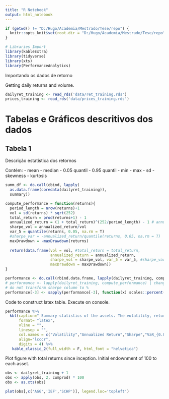 ```yaml
---
title: "R Notebook"
output: html_notebook
---
```


<!-- Try executing this chunk by clicking the *Run* button within the chunk or by placing your cursor inside it and pressing *Ctrl+Shift+Enter*.  -->

<!-- Add a new chunk by clicking the *Insert Chunk* button on the toolbar or by pressing *Ctrl+Alt+I*. -->

<!-- When you save the notebook, an HTML file containing the code and output will be saved alongside it (click the *Preview* button or press *Ctrl+Shift+K* to preview the HTML file). -->

<!-- The preview shows you a rendered HTML copy of the contents of the editor. Consequently, unlike *Knit*, *Preview* does not run any R code chunks. Instead, the output of the chunk when it was last run in the editor is displayed. -->



```r
if (getwd() != "D:/Hugo/Academia/Mestrado/Tese/repo") {
  knitr::opts_knit$set(root.dir = "D:/Hugo/Academia/Mestrado/Tese/repo")
}
```


```r
# Libraries Import
library(kableExtra)
library(tidyverse)
library(xts)
library(PerformanceAnalytics)
```

Importando os dados de retorno

Getting daily returns and volume.


```r
dailyret_training <- read_rds('data/ret_training.rds')
prices_training <- read_rds('data/prices_training.rds')
```


# Tabelas e Gráficos descritivos dos dados

## Tabela 1

Descrição estatística dos retornos

Contém: 
- mean
- median
- 0.05 quantil
- 0.95 quantil
- min
- max
- sd
- skewness
- kurtosis


```r
summ_df <- do.call(cbind, lapply(
  as.data.frame(coredata(dailyret_training)), 
  summary))

```



```r
compute_performance = function(returns){
  period_length = nrow(returns)+1
  vol = sd(returns) * sqrt(252)
  total_return = prod(returns+1) - 1
  annualized_return = (1 + total_return)^(252/period_length) - 1 # annualized
  sharpe_vol = annualized_return/vol
  var_5 = quantile(returns, 0.05, na.rm = T)
  #sharpe_var = -annualized_return/quantile(returns, 0.05, na.rm = T)
  maxDrawdown = -maxDrawdown(returns)
  
  return(data.frame(vol = vol, #total_return = total_return, 
                    annualized_return = annualized_return, 
                    sharpe_vol = sharpe_vol, var_5 = var_5, #sharpe_var = sharpe_var,
                    maxDrawdown = maxDrawdown))
}
```

```r
performance <- do.call(rbind.data.frame, lapply(dailyret_training, compute_performance))
# performance <- lapply(dailyret_training, compute_performance) | changes columns to rows respective to the used formula
# do not transform sharpe column to %
performance[-3] <- sapply(performance[-3], function(x) scales::percent(x, big.mark = ',', accuracy = 0.01))
```

Code to construct latex table. Execute on console.

```r
performance %>%
  kbl(caption=" Summary statistics of the assets. The volatility, return, and Sharpe ratio are annualised.",
      format= "latex",
      vline = "",
      linesep = "",
      col.names = c("Volatility","Annualized Return","Sharpe","VaR_{0.05}","Max. Drawdown"),
      align="lcccr",
      digits = 4) %>%
   kable_classic_2(full_width = F, html_font = "helvetica")
```


Plot figure with total returns since inception. Initial endownment of 100 to each asset.


```r
obs <- dailyret_training + 1
obs <- apply(obs, 2, cumprod) * 100
obs <- as.xts(obs)

plot(obs[,c('AGG','IEF','SCHP')], legend.loc='topleft')
```









